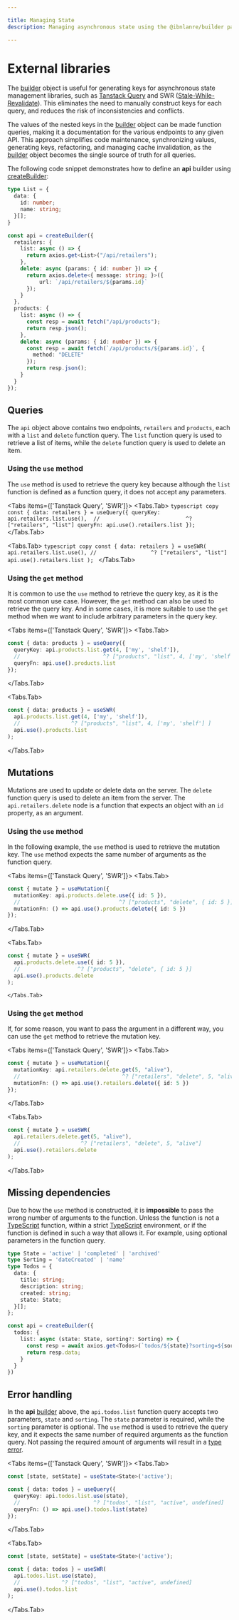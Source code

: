 ```yaml
---

title: Managing State
description: Managing asynchronous state using the @ibnlanre/builder package.

---
```



# External libraries

The [builder][3] object is useful for generating keys for asynchronous state management libraries, such as [Tanstack Query](https://tanstack.com/query/latest) and SWR ([Stale-While-Revalidate](https://swr.vercel.app/)). This eliminates the need to manually construct keys for each query, and reduces the risk of inconsistencies and conflicts.

The values of the nested keys in the [builder][3] object can be made function queries, making it a documentation for the various endpoints to any given API. This approach simplifies code maintenance, synchronizing values, generating keys, refactoring, and managing cache invalidation, as the [builder][3] object becomes the single source of truth for all queries.

The following code snippet demonstrates how to define an **api** builder using [createBuilder][2]:

```typescript copy
type List = {
  data: {
    id: number;
    name: string;
  }[];
}

const api = createBuilder({
  retailers: {
    list: async () => {
      return axios.get<List>("/api/retailers");
    },
    delete: async (params: { id: number }) => {
      return axios.delete<{ message: string; }>({
          url: `/api/retailers/${params.id}`
      });
    }
  },
  products: {
    list: async () => {
      const resp = await fetch("/api/products");
      return resp.json();
    },
    delete: async (params: { id: number }) => {
      const resp = await fetch(`/api/products/${params.id}`, {
        method: "DELETE"
      });
      return resp.json();
    }
  }
});
```

## Queries

The `api` object above contains two endpoints, `retailers` and `products`, each with a `list` and `delete` function query. The `list` function query is used to retrieve a list of items, while the `delete` function query is used to delete an item.

### Using the `use` method

The `use` method is used to retrieve the query key because although the `list` function is defined as a function query, it does not accept any parameters.

<Tabs items={['Tanstack Query', 'SWR']}>
  <Tabs.Tab>
    ```typescript copy
    const { data: retailers } = useQuery({
      queryKey: api.retailers.list.use(), 
      //                           ^? ["retailers", "list"]
      queryFn: api.use().retailers.list
    });
    ```
  </Tabs.Tab>

  <Tabs.Tab>
    ```typescript copy
    const { data: retailers } = useSWR(
      api.retailers.list.use(),
      //                 ^? ["retailers", "list"]
      api.use().retailers.list
    );
    ```
  </Tabs.Tab>
</Tabs>

### Using the `get` method

It is common to use the `use` method to retrieve the query key, as it is the most common use case. However, the `get` method can also be used to retrieve the query key. And in some cases, it is more suitable to use the `get` method when we want to include arbitrary parameters in the query key.

<Tabs items={['Tanstack Query', 'SWR']}>
  <Tabs.Tab>
  ```typescript copy
  const { data: products } = useQuery({
    queryKey: api.products.list.get(4, ['my', 'shelf']), 
    //                          ^? ["products", "list", 4, ['my', 'shelf'] ]
    queryFn: api.use().products.list
  });
  ```
  </Tabs.Tab>

  <Tabs.Tab>
  ```typescript copy
  const { data: products } = useSWR(
    api.products.list.get(4, ['my', 'shelf']), 
    //                ^? ["products", "list", 4, ['my', 'shelf'] ]
    api.use().products.list
  );
  ```
  </Tabs.Tab>
</Tabs>

## Mutations

Mutations are used to update or delete data on the server. The `delete` function query is used to delete an item from the server. The `api.retailers.delete` node is a function that expects an object with an `id` property, as an argument.

### Using the `use` method

In the following example, the `use` method is used to retrieve the mutation key. The `use` method expects the same number of arguments as the function query.

<Tabs items={['Tanstack Query', 'SWR']}>
  <Tabs.Tab>
  ```typescript copy
  const { mutate } = useMutation({
    mutationKey: api.products.delete.use({ id: 5 }), 
    //                               ^? ["products", "delete", { id: 5 }]
    mutationFn: () => api.use().products.delete({ id: 5 })
  });
  ```
  </Tabs.Tab>

  <Tabs.Tab>
  ```typescript copy
  const { mutate } = useSWR(
    api.products.delete.use({ id: 5 }), 
    //                  ^? ["products", "delete", { id: 5 }]
    api.use().products.delete
  );
  ```
    </Tabs.Tab>
</Tabs>

### Using the `get` method

If, for some reason, you want to pass the argument in a different way, you can use the `get` method to retrieve the mutation key. 

<Tabs items={['Tanstack Query', 'SWR']}>
  <Tabs.Tab>
  ```typescript copy
  const { mutate } = useMutation({
    mutationKey: api.retailers.delete.get(5, "alive"), 
    //                                ^? ["retailers", "delete", 5, "alive"]
    mutationFn: () => api.use().retailers.delete({ id: 5 })
  });
  ```
  </Tabs.Tab>

  <Tabs.Tab>
  ```typescript copy
  const { mutate } = useSWR(
    api.retailers.delete.get(5, "alive"), 
    //                   ^? ["retailers", "delete", 5, "alive"]
    api.use().retailers.delete
  );
  ```
  </Tabs.Tab>
</Tabs>

## Missing dependencies

Due to how the `use` method is constructed, it is **impossible** to pass the wrong number of arguments to the function. Unless the function is not a [TypeScript][functions] function, within a strict [TypeScript][typescript] environment, or if the function is defined in such a way that allows it. For example, using optional parameters in the function query.

```typescript copy
type State = 'active' | 'completed' | 'archived'
type Sorting = 'dateCreated' | 'name'
type Todos = {
  data: {
    title: string;
    description: string;
    created: string;
    state: State;
  }[];
};

const api = createBuilder({
  todos: {
    list: async (state: State, sorting?: Sorting) => {
      const resp = await axios.get<Todos>(`todos/${state}?sorting=${sorting}`);
      return resp.data;
    }
  }
})
```

## Error handling

In the **api** [builder][3] above, the `api.todos.list` function query accepts two parameters, `state` and `sorting`. The `state` parameter is required, while the `sorting` parameter is optional. The `use` method is used to retrieve the query key, and it expects the same number of required arguments as the function query. Not passing the required amount of arguments will result in a [type error][errors].

<Tabs items={['Tanstack Query', 'SWR']}>
  <Tabs.Tab>
  ```typescript copy
  const [state, setState] = useState<State>('active');

  const { data: todos } = useQuery({
    queryKey: api.todos.list.use(state), 
    //                       ^? ["todos", "list", "active", undefined]
    queryFn: () => api.use().todos.list(state)
  });
  ```
  </Tabs.Tab>

  <Tabs.Tab>
  ```typescript copy
  const [state, setState] = useState<State>('active');

  const { data: todos } = useSWR(
    api.todos.list.use(state), 
    //             ^? ["todos", "list", "active", undefined]
    api.use().todos.list
  );
  ```
  </Tabs.Tab>
</Tabs>

[2]: /core-concepts/create-builder
[3]: /core-concepts/builder-object
[4]: /core-concepts/registers

[typescript]: https://www.typescriptlang.org/
[functions]: https://www.typescriptlang.org/docs/handbook/2/functions.html
[errors]: https://www.typescriptlang.org/docs/handbook/2/understanding-errors.html
